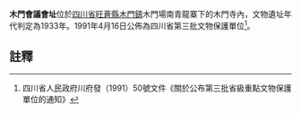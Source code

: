 {{msg:四川省文物保護單位
|名稱 = 木門會議會址及[[木門石牌坊|石牌坊]]
|編號 = 5
|圖片 = 
|級別 = S3
|分類 = 
|時代 = 1933年
|地点 = [[四川省|四川省]][[旺蒼縣|旺蒼縣]][[木門鎮|木門鎮]]
|坐標 =
|登錄 = 1991年4月16日
}}
'''木門會議會址'''位於[[四川省|四川省]][[旺蒼縣|旺蒼縣]][[木門鎮|木門鎮]]木門場南青龍寨下的木門寺內，文物遺址年代判定為1933年。1991年4月16日公佈為四川省第三批文物保護單位<ref>四川省人民政府川府發（1991）50號文件《關於公布第三批省級重點文物保護單位的通知》</ref>。
==註釋==
{{reflist}}
{{文物保護單位小作品}}
{{廣元市境內的四川省文物保護單位}}